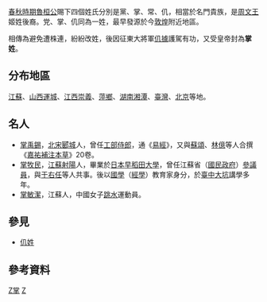 {{refimprove|time=2020-07-17T12:00:06+00:00}}

{{姓氏
|姓氏=掌
|拼音=Zhǎng
|中国大陆=Zhang
|台湾=ㄓㄤˇ
|香港=
|澳门=
|新加坡=
|马来西亚=
|越南=
|韩国=
|反切=
|同音字=
|堂号=
|郡望=[[瑯邪郡|瑯邪郡]]
}}

[[春秋時期|春秋時期]][[魯桓公|魯桓公]]賜下四個姓氏分別是黨、掌、常、仉，相當於名門貴族，是[[周文王|周文王]]姬姓後裔。党、掌、仉同為一姓，最早發源於今[[敦煌|敦煌]]附近地區。

相傳為避免遭株連，紛紛改姓，後因征東大將軍[[仉據|仉據]]護駕有功，又受皇帝封為'''掌姓'''。

== 分布地區 ==
[[江蘇省|江蘇]]、[[山西省|山西]][[運城市|運城]]、[[江西省|江西]][[崇義縣|崇義]]、[[萍鄉市|萍鄉]]、[[湖南省|湖南]][[湘潭市|湘潭]]、[[臺灣|臺灣]]、[[北京|北京]]等地。

== 名人 ==
*[[掌禹錫|掌禹錫]]，[[北宋|北宋]][[郾城|郾城]]人，曾任[[工部侍郎|工部侍郎]]，通《[[易經|易經]]》，又與[[蘇頌|蘇頌]]、[[林億|林億]]等人合撰《[[嘉祐補注本草|嘉祐補注本草]]》20卷。
*[[掌牧民|掌牧民]]，[[江蘇|江蘇]][[射陽|射陽]]人，畢業於[[日本|日本]][[早稻田大學|早稻田大學]]，曾任江蘇省（[[國民政府|國民政府]]）[[參議員|參議員]]，與[[于右任|于右任]]等人共事。後以[[國學|國學]]（[[經學|經學]]）教育家身分，於[[臺中|臺中]][[大坑_(臺中市)|大坑]]講學多年。
*[[掌敏潔|掌敏潔]]，江蘇人，中國女子[[跳水|跳水]]運動員。

== 參見 ==
*[[仉姓|仉姓]]

== 參考資料 ==
{{reflist}}

[[Category:漢姓|Z掌]]
[[Category:罕見或停用漢姓|Z]]